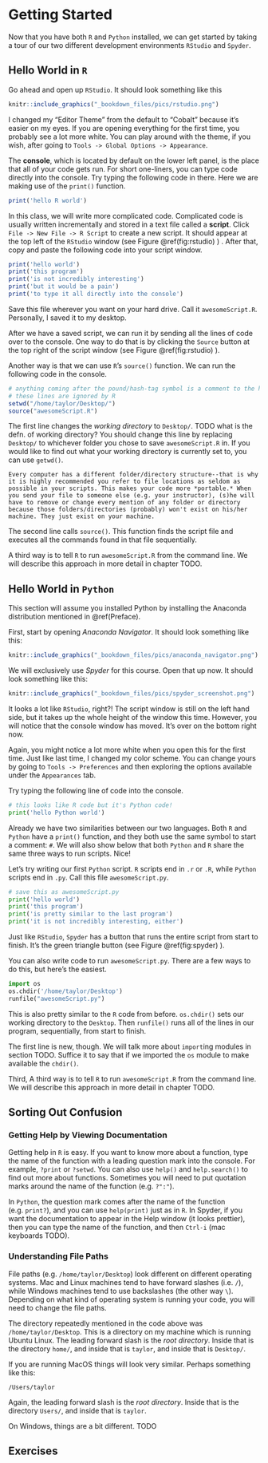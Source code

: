 # Getting Started {#intro}

Now that you have both `R` and `Python` installed, we can get started by taking a tour of our two different development environments `RStudio` and `Spyder`.


## Hello World in `R`


Go ahead and open up `RStudio`. It should look something like this

```r
knitr::include_graphics("_bookdown_files/pics/rstudio.png")
```

I changed my "Editor Theme" from the default to "Cobalt" because it's easier on my eyes. If you are opening everything for the first time, you probably see a lot more white. You can play around with the theme, if you wish, after going to `Tools -> Global Options -> Appearance`.

The **console**, which is located by default on the lower left panel, is the place that all of your code gets run. For short one-liners, you can type code directly into the console. Try typing the following code in there. Here we are making use of the `print()` function.  

```r
print('hello R world')
```

In this class, we will write more complicated code. Complicated code is usually written incrementally and stored in a text file called a **script**. Click `File -> New File -> R Script` to create a new script. It should appear at the top left of the `RStudio` window (see Figure \@ref(fig:rstudio) ) . After that, copy and paste the following code into your script window. 

```r
print('hello world')
print('this program')
print('is not incredibly interesting')
print('but it would be a pain')
print('to type it all directly into the console')
```

Save this file wherever you want on your hard drive. Call it `awesomeScript.R`. Personally, I saved it to my desktop. 

After we have a saved script, we can run it by sending all the lines of code over to the console. One way to do that is by clicking the `Source` button at the top right of the script window (see Figure \@ref(fig:rstudio) ). 

Another way is that we can use `R`'s `source()` function. We can run the following code in the console. 

```r
# anything coming after the pound/hash-tag symbol is a comment to the human programmer
# these lines are ignored by R
setwd("/home/taylor/Desktop/")
source("awesomeScript.R")
```

The first line changes the *working directory* to `Desktop/`. TODO what is the defn. of working directory? You should change this line by replacing `Desktop/` to whichever folder you chose to save `awesomeScript.R` in. If you would like to find out what your working directory is currently set to, you can use `getwd()`.

```block
Every computer has a different folder/directory structure--that is why it is highly recommended you refer to file locations as seldom as possible in your scripts. This makes your code more *portable.* When you send your file to someone else (e.g. your instructor), (s)he will have to remove or change every mention of any folder or directory because those folders/directories (probably) won't exist on his/her machine. They just exist on your machine. 
```


The second line calls `source()`. This function finds the script file and executes all the commands found in that file sequentially. 

A third way is to tell `R` to run `awesomeScript.R` from the command line. We will describe this approach in more detail in chapter TODO. 

## Hello World in `Python`

This section will assume you installed Python by installing the Anaconda distribution mentioned in \@ref(Preface).

First, start by opening *Anaconda Navigator*. It should look something like this:

```r
knitr::include_graphics("_bookdown_files/pics/anaconda_navigator.png")
```

We will exclusively use *Spyder* for this course. Open that up now. It should look something like this:

```r
knitr::include_graphics("_bookdown_files/pics/spyder_screenshot.png")
```

It looks a lot like `RStudio`, right?! The script window is still on the left hand side, but it takes up the whole height of the window this time. However, you will notice that the console window has moved. It's over on the bottom right now. 

Again, you might notice a lot more white when you open this for the first time. Just like last time, I changed my color scheme. You can change yours by going to `Tools -> Preferences` and then exploring the options available under the `Appearances` tab.

Try typing the following line of code into the console.

```python
# this looks like R code but it's Python code!
print('hello Python world')
```

Already we have two similarities between our two languages. Both `R` and `Python` have a `print()` function, and they both use the same symbol to start a comment: `#`. We will also show below that both `Python` and `R` share the same three ways to run scripts. Nice!

Let's try writing our first `Python` script. `R` scripts end in `.r` or `.R`, while `Python` scripts end in `.py`. Call this file `awesomeScript.py`.

```python
# save this as awesomeScript.py
print('hello world')
print('this program')
print('is pretty similar to the last program')
print('it is not incredibly interesting, either')
```

Just like `RStudio`, `Spyder` has a button that runs the entire script from start to finish. It's the green triangle button (see Figure \@ref(fig:spyder) ). 

You can also write code to run `awesomeScript.py`. There are a few ways to do this, but here's the easiest.

```python
import os
os.chdir('/home/taylor/Desktop')
runfile("awesomeScript.py")
```

This is also pretty similar to the `R` code from before. `os.chdir()` sets our working directory to the `Desktop`. Then `runfile()` runs all of the lines in our program, sequentially, from start to finish. 

The first line is new, though. We will talk more about `import`ing modules in section TODO. Suffice it to say that if we imported the `os` module to make available the `chdir()`.

Third, A third way is to tell `R` to run `awesomeScript.R` from the command line. We will describe this approach in more detail in chapter TODO. 

## Sorting Out Confusion

### Getting Help by Viewing Documentation

Getting help in `R` is easy. If you want to know more about a function, type the name of the function with a leading question mark into the console. For example, `?print` or `?setwd`. You can also use `help()` and `help.search()` to find out more about functions. Sometimes you will need to put quotation marks around the name of the function (e.g. `?":"`).

In `Python`, the question mark comes after the name of the function (e.g. `print?`), and you can use `help(print)` just as in `R`. In Spyder, if you want the documentation to appear in the Help window (it looks prettier), then you can type the name of the function, and then `Ctrl-i` (mac keyboards TODO).

### Understanding File Paths

File paths (e.g. `/home/taylor/Desktop`) look different on different operating systems. Mac and Linux machines tend to have forward slashes (i.e. `/`), while Windows machines tend to use backslashes (the other way `\`). Depending on what kind of operating system is running your code, you will need to change the file paths.

The directory repeatedly mentioned in the code above was `/home/taylor/Desktop`. This is a directory on my machine which is running Ubuntu Linux. The leading forward slash is the *root directory*. Inside that is the directory `home/`, and inside that is `taylor`, and inside that is `Desktop/`. 

If you are running MacOS things will look very similar. Perhaps something like this:

```
/Users/taylor
```

Again, the leading forward slash is the *root directory*. Inside that is the directory `Users/`, and inside that is `taylor`. 

On Windows, things are a bit different. TODO

## Exercises
